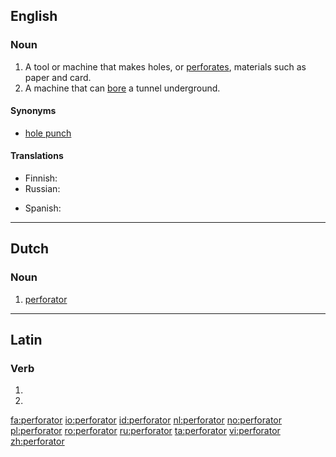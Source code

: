 ==English==

===Noun===
{{en-noun}}

# A tool or machine that makes holes, or [[perforate]]s, materials such as paper and card.
# A machine that can [[bore]] a tunnel underground.

====Synonyms====
* [[hole punch]]

====Translations====
{{trans-see|hole punch}}

{{trans-top|machine that bores}}
* Finnish: {{t+|fi|pora}}
* Russian: {{t+|ru|сверло|n|tr=sverló|sc=Cyrl}}
{{trans-mid}}
* Spanish: {{t-|es|máquina perforadora|f}}
{{trans-bottom}}

----

==Dutch==

===Noun===
{{nl-noun|m|perforators|pl2=perforatoren|perforatortje}}

# [[#Dutch|perforator]]

----

==Latin==

===Verb===
{{la-verb-form|perforātor}}

# {{conjugation of|perforō||2|s|fut|pass|imp|lang=la}}
# {{conjugation of|perforō||3|s|fut|pass|imp|lang=la}}

[[fa:perforator]]
[[io:perforator]]
[[id:perforator]]
[[nl:perforator]]
[[no:perforator]]
[[pl:perforator]]
[[ro:perforator]]
[[ru:perforator]]
[[ta:perforator]]
[[vi:perforator]]
[[zh:perforator]]